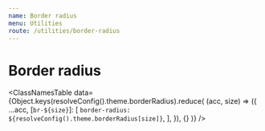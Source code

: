 ```yaml
---
name: Border radius
menu: Utilities
route: /utilities/border-radius
---
```


# Border radius


<ClassNamesTable
  data={Object.keys(resolveConfig().theme.borderRadius).reduce(
    (acc, size) => ({
      ...acc,
      [`br-${size}`]: [
        `border-radius: ${resolveConfig().theme.borderRadius[size]}`,
      ],
    }),
    {}
  )}
/>
